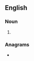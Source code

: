 {{also|pitas|pitás}}
==English==

===Noun===
{{head|en|noun plural form}}

# {{plural of|PITA|lang=en}}

===Anagrams===
* {{anagrams|en|a=aipst|Paits|patis|tapis}}